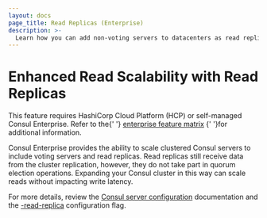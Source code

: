 ```yaml
---
layout: docs
page_title: Read Replicas (Enterprise)
description: >-
  Learn how you can add non-voting servers to datacenters as read replicas to provide enhanced read scalability without impacting write latency.
---
```


# Enhanced Read Scalability with Read Replicas

<EnterpriseAlert>
  This feature requires
  HashiCorp Cloud Platform (HCP) or self-managed Consul Enterprise.
  Refer to the{' '}
  <a href="/docs/enterprise#consul-enterprise-feature-availability">enterprise feature matrix</a>
  {' '}for additional information.
</EnterpriseAlert>

Consul Enterprise provides the ability to scale clustered Consul servers
to include voting servers and read replicas. Read replicas still receive data from the cluster replication,
however, they do not take part in quorum election operations. Expanding your Consul cluster in this way can scale
reads without impacting write latency.

For more details, review the [Consul server configuration](/docs/agent/config)
documentation and the [-read-replica](/docs/agent/config/cli-flags#_read_replica)
configuration flag.
